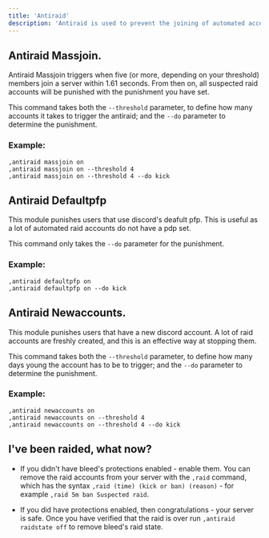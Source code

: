 ```yaml
---
title: 'Antiraid'
description: 'Antiraid is used to prevent the joining of automated accounts into your server which are often used maliciously. Antiraid has 3 modules as detailed below.'
---
```


## Antiraid Massjoin.
Antiraid Massjoin triggers when five (or more, depending on your threshold) members join a server within 1.61 seconds. From then on, all suspected raid accounts will be punished with the punishment you have set.

This command takes both the ``--threshold`` parameter, to define how many accounts it takes to trigger the antiraid; and the ``--do`` parameter to determine the punishment.
### Example:
```
,antiraid massjoin on
,antiraid massjoin on --threshold 4
,antiraid massjoin on --threshold 4 --do kick
```
## Antiraid Defaultpfp
This module punishes users that use discord's deafult pfp. This is useful as a lot of automated raid accounts do not have a pdp set. 

This command only takes the `--do` parameter for the punishment.
### Example:
```
,antiraid defaultpfp on
,antiraid defaultpfp on --do kick
```
## Antiraid Newaccounts.
This module punishes users that have a new discord account. A lot of raid accounts are freshly created, and this is an effective way at stopping them.  

This command takes both the ``--threshold`` parameter, to define how many days young the account has to be to trigger; and the ``--do`` parameter to determine the punishment.
### Example:
```
,antiraid newaccounts on
,antiraid newaccounts on --threshold 4
,antiraid newaccounts on --threshold 4 --do kick
```

## I've been raided, what now?
- If you didn't have bleed's protections enabled - enable them. You can remove the raid accounts from your server with the `,raid` command, which has the syntax `,raid (time) (kick or ban) (reason)` - for example `,raid 5m ban Suspected raid`.

- If you did have protections enabled, then congratulations - your server is safe. Once you have verified that the raid is over run `,antiraid raidstate off` to remove bleed's raid state. 


